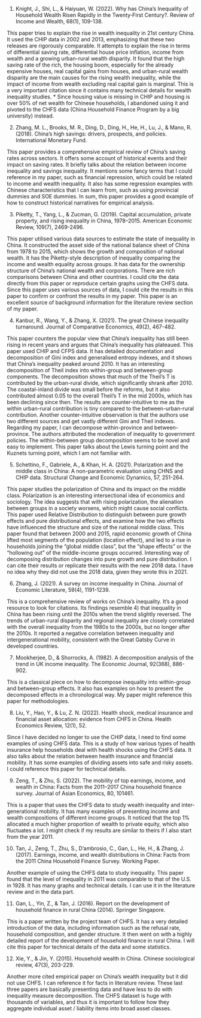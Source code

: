1) Knight, J., Shi, L., & Haiyuan, W. (2022). Why has China’s Inequality of Household Wealth Risen Rapidly in the Twenty‐First Century?. Review of Income and Wealth, 68(1), 109-138. 

This paper tries to explain the rise in wealth inequality in 21st century China. It used the CHIP data in 2002 and 2013, emphasizing that these two releases are rigorously comparable. It attempts to explain the rise in terms of differential saving rate, differential house price inflation, income from wealth and a growing urban-rural wealth disparity. It found that the high saving rate of the rich, the housing boom, especially for the already expensive houses, real capital gains from houses, and urban-rural wealth disparity are the main causes for the rising wealth inequality, while the impact of income from wealth excluding real capital gain is marginal. This is a very important citation since it contains many technical details for wealth inequality studies. * Since housing value is missing in CHIP and housing is over 50% of net wealth for Chinese households, I abandoned using it and pivoted to the CHFS data (China Household Finance Program by a big university) instead. 

2) Zhang, M. L., Brooks, M. R., Ding, D., Ding, H., He, H., Lu, J., & Mano, R. (2018). China’s high savings: drivers, prospects, and policies. International Monetary Fund.

This paper provides a comprehensive empirical review of China’s saving rates across sectors. It offers some account of historical events and their impact on saving rates. It briefly talks about the relation between income inequality and savings inequality. It mentions some fancy terms that I could reference in my paper, such as financial repression, which could be related to income and wealth inequality. It also has some regression examples with Chinese characteristics that I can learn from, such as using provincial dummies and SOE dummies. In sum, this paper provides a good example of how to construct historical narratives for empirical analysis. 

3) Piketty, T., Yang, L., & Zucman, G. (2019). Capital accumulation, private property, and rising inequality in China, 1978–2015. American Economic Review, 109(7), 2469-2496.

This paper utilised various data sources to estimate the state of inequality in China. It constructed the asset side of the national balance sheet of China from 1978 to 2015, which shows the growth and composition of national wealth. It has the Piketty-style description of inequality comparing the income and wealth equality across groups. It has data for the ownership structure of China’s national wealth and corporations. There are rich comparisons between China and other countries. I could cite the data directly from this paper or reproduce certain graphs using the CHFS data. Since this paper uses various sources of data, I could cite the results in this paper to confirm or confront the results in my paper. This paper is an excellent source of background information for the literature review section of my paper. 

4) Kanbur, R., Wang, Y., & Zhang, X. (2021). The great Chinese inequality turnaround. Journal of Comparative Economics, 49(2), 467-482.

This paper counters the popular view that China’s inequality has still been rising in recent years and argues that China’s inequality has plateaued. This paper used CHIP and CFPS data. It has detailed documentation and decomposition of Gini index and generalised entropy indexes, and it shows that China’s inequality peaked around 2010. It has an interesting decomposition of Theil index into within-group and between-group components. The decomposition shows that much of the Theil’s T is contributed by the urban-rural divide, which significantly shrank after 2010. The coastal-inland divide was small before the reforms, but it also contributed almost 0.05 to the overall Theil’s T in the mid 2000s, which has been declining since then. The results are counter-intuitive to me as the within urban-rural contribution is tiny compared to the between-urban-rural contribution. Another counter-intuitive observation is that the authors use two different sources and get vastly different Gini and Theil indexes. Regarding my paper, I can decompose within-province and between-province. The authors attributed the moderation of inequality to government policies. The within-between group decomposition seems to be novel and easy to implement. This paper talks about the Lewis turning point and the Kuznets turning point, which I am not familiar with. 

5) Schettino, F., Gabriele, A., & Khan, H. A. (2021). Polarization and the middle class in China: A non-parametric evaluation using CHNS and CHIP data. Structural Change and Economic Dynamics, 57, 251-264.

This paper studies the polarization of China and its impact on the middle class. Polarization is an interesting intersectional idea of economics and sociology. The idea suggests that with rising polarization, the alienation between groups in a society worsens, which might cause social conflicts. This paper used Relative Distribution to distinguish between pure growth effects and pure distributional effects, and examine how the two effects have influenced the structure and size of the national middle class. This paper found that between 2000 and 2015, rapid economic growth of China lifted most segments of the population (location effect), and led to a rise in households joining the “global middle class”, but the “shape effects” or the “hollowing out” of the middle-income groups occurred. Interesting way of decomposing distribution changes into pure growth and pure distribution. I can cite their results or replicate their results with the new 2018 data. I have no idea why they did not use the 2018 data, given they wrote this in 2021. 

6) Zhang, J. (2021). A survey on income inequality in China. Journal of Economic Literature, 59(4), 1191-1239.

This is a comprehensive review of works on China’s inequality. It’s a good resource to look for citations. Its findings resemble 4) that inequality in China has been rising until the 2010s when the trend slightly reversed. The trends of urban-rural disparity and regional inequality are closely correlated with the overall inequality from the 1980s to the 2000s, but no longer after the 2010s. It reported a negative correlation between inequality and intergenerational mobility, consistent with the Great Gatsby Curve in developed countries. 

7) Mookherjee, D., & Shorrocks, A. (1982). A decomposition analysis of the trend in UK income inequality. The Economic Journal, 92(368), 886-902.

This is a classical piece on how to decompose inequality into within-group and between-group effects. It also has examples on how to present the decomposed effects in a chronological way. My paper might reference this paper for methodologies. 

8) Liu, Y., Hao, Y., & Lu, Z. N. (2022). Health shock, medical insurance and financial asset allocation: evidence from CHFS in China. Health Economics Review, 12(1), 52.

Since I have decided no longer to use the CHIP data, I need to find some examples of using CHFS data. This is a study of how various types of health insurance help households deal with health shocks using the CHFS data. It also talks about the relation between health insurance and financial mobility. It has some examples of dividing assets into safe and risky assets. I could reference this paper for technical details. 

9) Zeng, T., & Zhu, S. (2022). The mobility of top earnings, income, and wealth in China: Facts from the 2011–2017 China household finance survey. Journal of Asian Economics, 80, 101461.

This is a paper that uses the CHFS data to study wealth inequality and inter-generational mobility. It has many examples of presenting income and wealth compositions of different income groups. It noticed that the top 1% allocated a much higher proportion of wealth to private equity, which also fluctuates a lot. I might check if my results are similar to theirs if I also start from the year 2011. 

10) Tan, J., Zeng, T., Zhu, S., D’ambrosio, C., Gan, L., He, H., & Zhang, J. (2017). Earnings, income, and wealth distributions in China: Facts from the 2011 China Household Finance Survey. Working Paper.

Another example of using the CHFS data to study inequality. This paper found that the level of inequality in 2011 was comparable to that of the U.S. in 1928. It has many graphs and technical details. I can use it in the literature review and in the data part. 

11) Gan, L., Yin, Z., & Tan, J. (2016). Report on the development of household finance in rural China (2014). Springer Singapore.

This is a paper written by the project team of CHFS. It has a very detailed introduction of the data, including information such as the refusal rate, household composition, and gender structure. It then went on with a highly detailed report of the development of household finance in rural China. I will cite this paper for technical details of the data and some statistics. 

12) Xie, Y., & Jin, Y. (2015). Household wealth in China. Chinese sociological review, 47(3), 203-229.

Another more cited empirical paper on China’s wealth inequality but it did not use CHFS. I can reference it for facts in literature review. These last three papers are basically presenting data and have less to do with inequality measure decomposition. The CHFS dataset is huge with thousands of variables, and thus it is important to follow how they aggregate individual asset / liability items into broad asset classes. 
